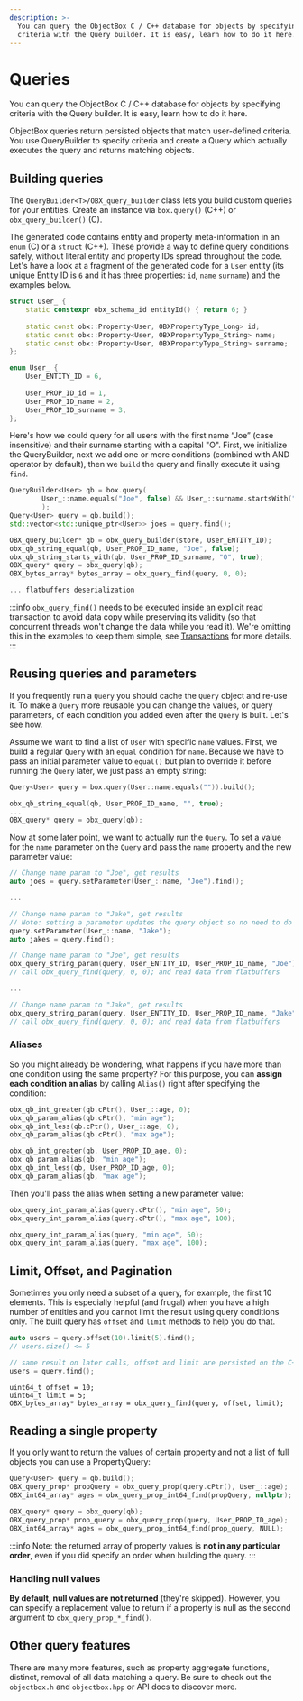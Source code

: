 ```yaml
---
description: >-
  You can query the ObjectBox C / C++ database for objects by specifying
  criteria with the Query builder. It is easy, learn how to do it here.
---
```





# Queries

You can query the ObjectBox C / C++ database for objects by specifying criteria with the Query builder. It is easy, learn how to do it here.


ObjectBox queries return persisted objects that match user-defined criteria. You use QueryBuilder to specify criteria and create a Query which actually executes the query and returns matching objects.&#x20;

## Building queries

The `QueryBuilder<T>/OBX_query_builder` class lets you build custom queries for your entities. Create an instance via `box.query()` (C++) or `obx_query_builder()` (C).&#x20;

The generated code contains entity and property meta-information in an `enum` (C) or a `struct` (C++). These provide a way to define query conditions safely, without literal entity and property IDs spread throughout the code. Let's have a look at a fragment of the generated code for a `User` entity (its unique Entity ID is `6` and it has three properties: `id`, `name` `surname`) and the examples below.

<Tabs>
<TabItem value="cpp" label="C++">

```cpp
struct User_ {
    static constexpr obx_schema_id entityId() { return 6; }
    
    static const obx::Property<User, OBXPropertyType_Long> id;
    static const obx::Property<User, OBXPropertyType_String> name;
    static const obx::Property<User, OBXPropertyType_String> surname;
};
```

</TabItem>
<TabItem value="c" label="C">

```c
enum User_ {
    User_ENTITY_ID = 6,
    
    User_PROP_ID_id = 1,
    User_PROP_ID_name = 2,
    User_PROP_ID_surname = 3,
};
```

</TabItem>
</Tabs>

Here's how we could query for all users with the first name “Joe” (case insensitive) and their surname starting with a capital "O". First, we initialize the QueryBuilder, next we add one or more conditions (combined with AND operator by default), then we `build` the query and finally execute it using `find`.

<Tabs>
<TabItem value="cpp" label="C++">

```cpp
QueryBuilder<User> qb = box.query(
        User_::name.equals("Joe", false) && User_::surname.startsWith("O")
        );
Query<User> query = qb.build();
std::vector<std::unique_ptr<User>> joes = query.find();
```

</TabItem>
<TabItem value="c" label="C">

```cpp
OBX_query_builder* qb = obx_query_builder(store, User_ENTITY_ID);
obx_qb_string_equal(qb, User_PROP_ID_name, "Joe", false);
obx_qb_string_starts_with(qb, User_PROP_ID_surname, "O", true);
OBX_query* query = obx_query(qb);
OBX_bytes_array* bytes_array = obx_query_find(query, 0, 0);

... flatbuffers deserialization
```

:::info
`obx_query_find()` needs to be executed inside an explicit read transaction to avoid data copy while preserving its validity (so that concurrent threads won't change the data while you read it). We're omitting this in the examples to keep them simple, see [Transactions](transactions.md#read-transactions) for more details.
:::

</TabItem>
</Tabs>

## Reusing queries and parameters

If you frequently run a `Query` you should cache the `Query` object and re-use it. To make a `Query` more reusable you can change the values, or query parameters, of each condition you added even after the `Query` is built. Let's see how.

Assume we want to find a list of `User` with specific `name` values. First, we build a regular `Query` with an `equal` condition for `name`. Because we have to pass an initial parameter value to `equal()` but plan to override it before running the `Query` later, we just pass an empty string:

<Tabs>
<TabItem value="cpp" label="C++">

```cpp
Query<User> query = box.query(User::name.equals("")).build();
```

</TabItem>
<TabItem value="c" label="C">

```cpp
obx_qb_string_equal(qb, User_PROP_ID_name, "", true);
...
OBX_query* query = obx_query(qb);
```

</TabItem>
</Tabs>

Now at some later point, we want to actually run the `Query`. To set a value for the `name` parameter on the `Query` and pass the `name` property and the new parameter value:

<Tabs>
<TabItem value="cpp" label="C++">

```cpp
// Change name param to "Joe", get results
auto joes = query.setParameter(User_::name, "Joe").find();

...

// Change name param to "Jake", get results
// Note: setting a parameter updates the query object so no need to do it inline
query.setParameter(User_::name, "Jake"); 
auto jakes = query.find();
```

</TabItem>
<TabItem value="c" label="C">

```cpp
// Change name param to "Joe", get results
obx_query_string_param(query, User_ENTITY_ID, User_PROP_ID_name, "Joe")
// call obx_query_find(query, 0, 0); and read data from flatbuffers

...

// Change name param to "Jake", get results
obx_query_string_param(query, User_ENTITY_ID, User_PROP_ID_name, "Jake")
// call obx_query_find(query, 0, 0); and read data from flatbuffers
```

</TabItem>
</Tabs>

### Aliases

So you might already be wondering, what happens if you have more than one condition using the same property? For this purpose, you can **assign each condition an alias** by calling `Alias()` right after specifying the condition:

<Tabs>
<TabItem value="cpp" label="C++">

```cpp
obx_qb_int_greater(qb.cPtr(), User_::age, 0);
obx_qb_param_alias(qb.cPtr(), "min age");
obx_qb_int_less(qb.cPtr(), User_::age, 0);
obx_qb_param_alias(qb.cPtr(), "max age");
```

</TabItem>
<TabItem value="c" label="C">

```c
obx_qb_int_greater(qb, User_PROP_ID_age, 0);
obx_qb_param_alias(qb, "min age");
obx_qb_int_less(qb, User_PROP_ID_age, 0);
obx_qb_param_alias(qb, "max age");
```

</TabItem>
</Tabs>

Then you'll pass the alias when setting a new parameter value:

<Tabs>
<TabItem value="cpp" label="C++">

```cpp
obx_query_int_param_alias(query.cPtr(), "min age", 50);
obx_query_int_param_alias(query.cPtr(), "max age", 100);
```

</TabItem>
<TabItem value="c" label="C">

```c
obx_query_int_param_alias(query, "min age", 50);
obx_query_int_param_alias(query, "max age", 100);
```

</TabItem>
</Tabs>

## Limit, Offset, and Pagination

Sometimes you only need a subset of a query, for example, the first 10 elements. This is especially helpful (and frugal) when you have a high number of entities and you cannot limit the result using query conditions only. The built query has  `offset` and `limit` methods to help you do that.

<Tabs>
<TabItem value="cpp" label="C++">

```cpp
auto users = query.offset(10).limit(5).find();
// users.size() <= 5

// same result on later calls, offset and limit are persisted on the C++ query
users = query.find(); 
```

</TabItem>
<TabItem value="c" label="C">

```
uint64_t offset = 10;
uint64_t limit = 5;
OBX_bytes_array* bytes_array = obx_query_find(query, offset, limit);
```

</TabItem>
</Tabs>

## Reading a single property

If you only want to return the values of certain property and not a list of full objects you can use a PropertyQuery:

<Tabs>
<TabItem value="cpp" label="C++">

```cpp
Query<User> query = qb.build();
OBX_query_prop* propQuery = obx_query_prop(query.cPtr(), User_::age);
OBX_int64_array* ages = obx_query_prop_int64_find(propQuery, nullptr);
```

</TabItem>
<TabItem value="c" label="C">

```c
OBX_query* query = obx_query(qb);
OBX_query_prop* prop_query = obx_query_prop(query, User_PROP_ID_age);
OBX_int64_array* ages = obx_query_prop_int64_find(prop_query, NULL);
```

</TabItem>
</Tabs>

:::info
Note: the returned array of property values is **not in any particular order**, even if you did specify an order when building the query.
:::

### Handling null values

**By default, null values are not returned** (they're skipped)**.** However, you can specify a replacement value to return if a property is null as the second argument to `obx_query_prop_*_find()`.

## Other query features

There are many more features, such as property aggregate functions, distinct, removal of all data matching a query. Be sure to check out the `objectbox.h` and `objectbox.hpp` or API docs to discover more.